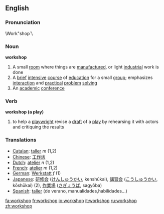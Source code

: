 ==English==
===Pronunciation===
\Work"shop`\
===Noun===
'''workshop'''
#A small [[room]] where things are [[manufacture]]d, or light [[industrial]] work is done
#A [[brief]] [[intensive]] [[course]] of [[education]] for a small [[group]]; emphasizes [[interaction]] and [[practical]] [[problem]] [[solving]]
#An [[academic]] [[conference]]
===Verb===
'''workshop (a play)'''
#to help a [[playwright]] revise a [[draft]] of a [[play]] by rehearsing it with actors and critiquing the results
===Translations===
*[[Catalan]]: [[taller]] ''m'' (1,2)
*[[Chinese]]: [[工作坊]]
*[[Dutch]]: [[atelier]] ''n'' (1,2)
*[[French]]: [[atelier]] ''m'' (1,2)
*[[German]]: [[Werkstatt]] ''f'' (1)
*[[Japanese]]: [[研修会]] ([[けんしゅうかい]], kenshūkai), [[講習会]] ([[こうしゅうかい]], kōshūkai) (2), [[作業場]] ([[さぎょうば]], sagyōba)
*[[Spanish]]: [[taller]] (de verano, manualidades,habilidades...)

[[fa:workshop]]
[[fr:workshop]]
[[io:workshop]]
[[it:workshop]]
[[ru:workshop]]
[[zh:workshop]]